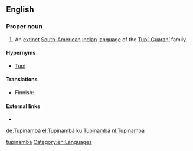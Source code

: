{{also|tupinamba|Tupinamba}}
==English==

===Proper noun===
{{en-proper noun}}

# An [[extinct]] [[South American|South-American]] [[Indian]] [[language]] of the [[w:Tupí-Guaraní|Tupí-Guaraní]] family. 

====Hypernyms====
* [[Tupi]]

====Translations====
{{trans-top|language}}
* Finnish: {{t-|fi|tupinambá}}
{{trans-mid}}
{{trans-bottom}}

====External links====
* {{ethnologue|code=tpn}}

[[Category:English terms spelled with Á|tupinamba]]
[[Category:en:Languages]]

[[de:Tupinambá]]
[[el:Tupinambá]]
[[ku:Tupinambá]]
[[nl:Tupinambá]]